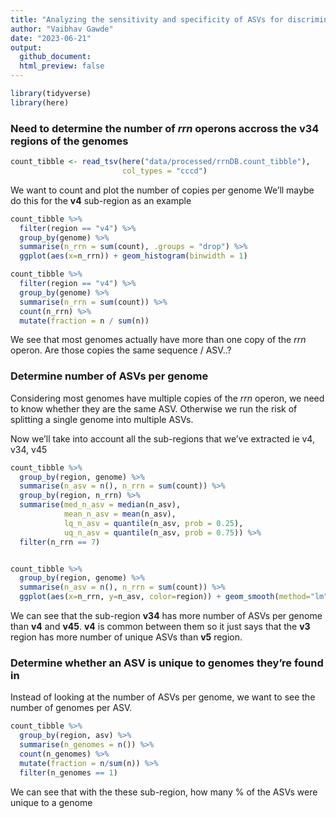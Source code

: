 ```yaml
---
title: "Analyzing the sensitivity and specificity of ASVs for discriminating between genomes"
author: "Vaibhav Gawde"
date: "2023-06-21"
output:
  github_document:
  html_preview: false
---
```


```r
library(tidyverse)
library(here)
```

### Need to determine the number of *rrn* operons accross the v34 regions of the genomes

```r
count_tibble <- read_tsv(here("data/processed/rrnDB.count_tibble"), 
                         col_types = "cccd")
```

We want to count and plot the number of copies per genome
We'll maybe do this for the **v4** sub-region as an example

```r
count_tibble %>% 
  filter(region == "v4") %>% 
  group_by(genome) %>% 
  summarise(n_rrn = sum(count), .groups = "drop") %>% 
  ggplot(aes(x=n_rrn)) + geom_histogram(binwidth = 1)

count_tibble %>% 
  filter(region == "v4") %>% 
  group_by(genome) %>% 
  summarise(n_rrn = sum(count)) %>% 
  count(n_rrn) %>% 
  mutate(fraction = n / sum(n))
```
We see that most genomes actually have more than one copy of the *rrn* operon. Are those copies the same sequence / ASV..?

### Determine number of ASVs per genome

Considering most genomes have multiple copies of the *rrn* operon, we need to know whether they are the same ASV. Otherwise we run the risk of splitting a single genome into multiple ASVs.

Now we'll take into account all the sub-regions that we've extracted ie v4, v34, v45
```r
count_tibble %>% 
  group_by(region, genome) %>% 
  summarise(n_asv = n(), n_rrn = sum(count)) %>% 
  group_by(region, n_rrn) %>% 
  summarise(med_n_asv = median(n_asv),
            mean_n_asv = mean(n_asv),
            lq_n_asv = quantile(n_asv, prob = 0.25),
            uq_n_asv = quantile(n_asv, prob = 0.75)) %>% 
  filter(n_rrn == 7)


count_tibble %>% 
  group_by(region, genome) %>% 
  summarise(n_asv = n(), n_rrn = sum(count)) %>% 
  ggplot(aes(x=n_rrn, y=n_asv, color=region)) + geom_smooth(method="lm")
```

We can see that the sub-region **v34** has more number of ASVs per genome than **v4** and **v45**. **v4** is common between them so it just says that the **v3** region has more number of unique ASVs than **v5** region.

### Determine whether an ASV is unique to genomes they're found in

Instead of looking at the number of ASVs per genome, we want to see the number of genomes per ASV.

```r
count_tibble %>% 
  group_by(region, asv) %>% 
  summarise(n_genomes = n()) %>% 
  count(n_genomes) %>% 
  mutate(fraction = n/sum(n)) %>% 
  filter(n_genomes == 1)
```

We can see that with the these sub-region, how many % of the ASVs were unique to a genome